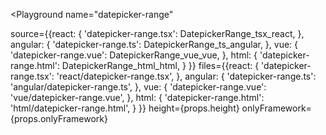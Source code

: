 

<Playground
  name="datepicker-range"
  
  source={{react: {
             'datepicker-range.tsx': DatepickerRange_tsx_react,
           },
           angular: {
             'datepicker-range.ts': DatepickerRange_ts_angular,
           },
           vue: {
             'datepicker-range.vue': DatepickerRange_vue_vue,
           },
           html: {
             'datepicker-range.html': DatepickerRange_html_html,
           }
}}
  files={{react: {
            'datepicker-range.tsx': 'react/datepicker-range.tsx',
          },
          angular: {
            'datepicker-range.ts': 'angular/datepicker-range.ts',
          },
          vue: {
            'datepicker-range.vue': 'vue/datepicker-range.vue',
          },
          html: {
            'datepicker-range.html': 'html/datepicker-range.html',
          }
}}
  height={props.height}
  onlyFramework={props.onlyFramework}
></Playground>
